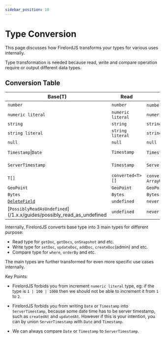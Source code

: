 ```yaml
---
sidebar_position: 10
---
```


# Type Conversion

This page discusses how FirelordJS transforms your types for various uses internally.

Type transformation is needed because read, write and compare operation require or output different data types.

## Conversion Table

| Base(T)                                                              | Read              | Write                                                  | Compare               |
| -------------------------------------------------------------------- | ----------------- | ------------------------------------------------------ | --------------------- |
| `number`                                                             | `number`          | `number` \| `Increment`                                | `number`              |
| `numeric literal`                                                    | `numeric literal` | `numeric literal`                                      | `numeric literal`     |
| `string`                                                             | `string`          | `string`                                               | `string`              |
| `string literal`                                                     | `string literal`  | `string literal`                                       | `string literal`      |
| `null`                                                               | `null`            | `null`                                                 | `null`                |
| `Timestamp`\|`Date`                                                  | `Timestamp`       | `Timestamp` \| `Date`                                  | `Timestamp` \| `Date` |
| `ServerTimestamp`                                                    | `Timestamp`       | `ServerTimestamp`                                      | `Timestamp` \| `Date` |
| `T[]`                                                                | `converted<T>[]`  | `converted<T>[]` \| `ArrayUnionOrRemove<converted<T>>` | `converted<T>[]`      |
| `GeoPoint`                                                           | `GeoPoint`        | `GeoPoint`                                             | `GeoPoint`            |
| `Bytes`                                                              | `Bytes`           | `Bytes`                                                | `Bytes`               |
| [`DeleteField`](/1.x.x/guides/delete_field)                          | `undefined`       | `never`                                                | `never`               |
| [`PossiblyReadAsUndefined`](/1.x.x/guides/possibly_read_as_undefined | `undefined`       | `never`                                                | `never`               |

Internally, FirelordJS converts base type into 3 main types for different purpose:

- Read type for `getDoc`, `getDocs`, `onSnapshot` and etc.
- Write type for `setDoc`, `updateDoc`, `addDoc`, `createDoc`(admin) and etc.
- Compare type for `where`, `orderBy` and etc.

The main types are further transformed for even more specific use cases internally.

Key Points:

- FirelordJS forbids you from increment `numeric literal` type, eg: if the type is `1 | 100 | 1000` then we should not be able to increment it from `1` to `2`.

- FirelordJS forbids you from writing `Date` or `Timestamp` into `ServerTimestamp`, because some date time has to be server timestamp, such as `createdAt` and `updatedAt`. However if this is your intention, you can by union `ServerTimestamp` with `Date` and `Timestamp`.

- We can always compare `Date` or `Timestamp` to `ServerTimestamp`.
